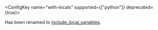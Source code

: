 <ConfigKey name="with-locals" supported={["python"]} deprecated={true}>

Has been renamed to [include_local_variables](/platforms/python/configuration/options/#include-local-variables).

</ConfigKey>
